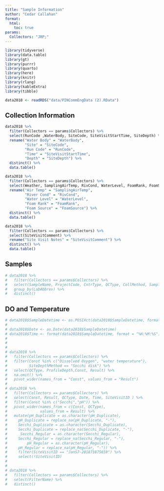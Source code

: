 ```yaml
---
title: "Sample Information"
author: "Cedar Callahan"
format:
  html:
    toc: true
params:
  Collectors: "JRP;"
---
```


```r
library(tidyverse)
library(data.table)
library(gt)
library(purrr)
library(quarto)
library(here)
library(knitr)
library(rlang)
library(kableExtra)
library(tibble)

data2018 <- readRDS("data/PINCommEngData (2).RData")
```

::: panel-tabset
## Collection Information

```r
data2018 %>% 
  filter(Collectors == params$Collectors) %>% 
  select(RunCode ,WaterBody, SiteCode, SiteVisitStartTime, SiteDepth) %>%
  rename("Water Body" = "WaterBody",
         "Site" = "SiteCode",
         "Run Code" = "RunCode",
         "Time" = "SiteVisitStartTime",
         "Depth" = "SiteDepth") %>%
  distinct() %>% 
  data.table()

data2018 %>%
  filter(Collectors == params$Collectors) %>%
  select(Weather, SamplingAirTemp, RivCond, WaterLevel, FoamRank, FoamSource, SiteVisitComment) %>%
  rename("Air Temp" = "SamplingAirTemp",
         "River Cond" = "RivCond",
         "Water Level" = "WaterLevel",
         "Foam Rank" = "FoamRank",
         "Foam Source" = "FoamSource") %>%
  distinct() %>%
  data.table()

data2018 %>%
  filter(Collectors == params$Collectors) %>%
  select(SiteVisitComment) %>%
  rename("Site Visit Notes" = "SiteVisitComment") %>%
  distinct() %>%
  data.table()

```

## Samples

```r
# data2018 %>%
#   filter(Collectors == params$Collectors) %>%
#   select(SampleName, ProjectCode, CntrType, QCType, CollMethod, SampleDepth, LabAbbrev) %>%
#   group_by(LabAbbrev) %>%
#   distinct()
```

## DO and Temperature

```r
# data2018$SampleDatetime <- as.POSIXct(data2018$SampleDatetime, format = "%m/%d/%Y %H:%M:%S")
# 
# data2018$Date <- as.Date(data2018$SampleDatetime)
# data2018$Time <- format(data2018$SampleDatetime, format = "%H:%M:%S")
# 
# 
# 
# data2018 %>%
#   filter(Collectors == params$Collectors) %>%
#   filter(Const %in% c("Dissolved Oxygen", "water temperature"),
#          SiteDepthMethod == "Secchi disk") %>%
#   select(QCType, ProfileDepth,Const, Result) %>%
#   na.omit() %>%
#   pivot_wider(names_from = "Const", values_from = "Result")
# 
# data2018 %>%
#   filter(Collectors == params$Collectors) %>%
#   select(Const, Result, QCType, Date, Time, SiteVisitID ) %>%
#   filter(Const %in% c("Secchi","pH")) %>%
#   pivot_wider(names_from = c(Const, QCType),
#               values_from = Result) %>%
#   mutate(pH_Duplicate = as.character(pH_Duplicate),
#     pH_Duplicate = replace_na(pH_Duplicate, "-"),
#     Secchi_Duplicate = as.character(Secchi_Duplicate),
#     Secchi_Duplicate = replace_na(Secchi_Duplicate, "-"),
#      Secchi_Regular = as.character(Secchi_Regular),
#     Secchi_Regular = replace_na(Secchi_Regular, "-"),
#         pH_Regular = as.character(pH_Regular),
#     pH_Regular = replace_na(pH_Regular, "-")) %>%
#     filter(SiteVisitID == "JanS7-201871875659") %>%
#     select(!SiteVisitID)
# 
# 
# data2018 %>%
#   filter(Collectors == params$Collectors) %>%
#   select(FilterName) %>%
#   distinct()
```
:::
